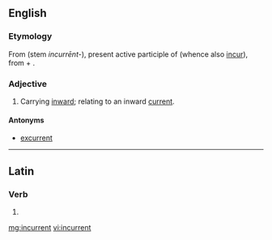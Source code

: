 ==English==

===Etymology===
From {{etyl|la|en}} {{term|incurrens|incurrēns|lang=la}} (stem ''incurrēnt-''), present active participle of {{term|incurro|incurrō|run into, towards or upon|lang=la}} (whence also [[incur]]), from {{term|in|lang=la}} + {{term|curro|currō|run|lang=la}}.

===Adjective===
{{en-adj|-}}

# Carrying [[inward]]; relating to an inward [[current]].

====Antonyms====
* [[excurrent]]

----

==Latin==

===Verb===
{{la-verb-form|incurrent}}

# {{conjugation of|incurro|incurrō|3|p|fut|act|ind|lang=la}}

[[mg:incurrent]]
[[vi:incurrent]]
